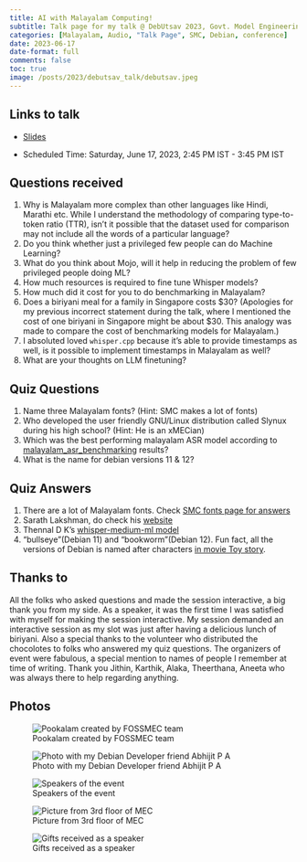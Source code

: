 ```yaml
---
title: AI with Malayalam Computing!
subtitle: Talk page for my talk @ DebUtsav 2023, Govt. Model Engineering College, Thrikkakara.
categories: [Malayalam, Audio, "Talk Page", SMC, Debian, conference]
date: 2023-06-17
date-format: full
comments: false
toc: true
image: /posts/2023/debutsav_talk/debutsav.jpeg
---
```


## Links to talk

- [Slides](../../../talks/mec/debutsav.qmd)

- Scheduled Time: Saturday, June 17, 2023, 2:45 PM IST - 3:45 PM IST

## Questions received

1. Why is Malayalam more complex than other languages like Hindi, Marathi etc. While I understand the methodology of comparing type-to-token ratio (TTR), isn't it possible that the dataset used for comparison may not include all the words of a particular language?
2. Do you think whether just a privileged few people can do Machine Learning?
3. What do you think about Mojo, will it help in reducing the problem of few privileged people doing ML?
4. How much resources is required to fine tune Whisper models?
5. How much did it cost for you to do benchmarking in Malayalam?
6. Does a biriyani meal for a family in Singapore costs $30? (Apologies for my previous incorrect statement during the talk, where I mentioned the cost of one biriyani in Singapore might be about $30. This analogy was made to compare the cost of benchmarking models for Malayalam.)
7. I absoluted loved `whisper.cpp` because it's able to provide timestamps as well, is it possible to implement timestamps in Malayalam as well?
8. What are your thoughts on LLM finetuning?

## Quiz Questions

1. Name three Malayalam fonts?
(Hint: SMC makes a lot of fonts)
2. Who developed the user friendly GNU/Linux distribution called Slynux during his high school?
(Hint: He is an xMECian)
3. Which was the best performing malayalam ASR model according to [malayalam_asr_benchmarking](https://github.com/kurianbenoy/malayalam_asr_benchmarking) results?
4. What is the name for debian versions 11 & 12?

## Quiz Answers

1. There are a lot of Malayalam fonts. Check [SMC fonts page for answers](https://www.smc.org.in/fonts/)
2. Sarath Lakshman, do check his [website](https://www.sarathlakshman.com/about/)
3. Thennal D K's [whisper-medium-ml model](https://huggingface.co/thennal/whisper-medium-ml)
4. "bullseye"(Debian 11) and "bookworm"(Debian 12). Fun fact, all the versions of Debian is named after characters [in movie Toy story](https://wiki.debian.org/ToyStory).

## Thanks to

All the folks who asked questions and made the session interactive, a big thank you from my side.
As a speaker, it was the first time I was satisfied with myself for making the session
interactive. My session demanded an interactive session as my slot was just after having a
delicious lunch of biriyani. Also a special thanks to the volunteer who distributed the chocolotes to folks
who answered my quiz questions. The organizers of event were fabulous, a special mention
to names of people I remember at time of writing. Thank you Jithin, Karthik, Alaka, Theerthana, Aneeta who
was always there to help regarding anything.

## Photos

::: {layout-ncol=2}
![Pookalam created by FOSSMEC team](debutsav.jpeg)

![Photo with my Debian Developer friend Abhijit P A](IMG_20230617_093828555.jpg)

![Speakers of the event](IMG_20230617_140338687.jpg)

![Picture from 3rd floor of MEC](IMG_20230617_155155985.jpg)
:::

![Gifts received as a speaker](IMG-1935.jpg)
